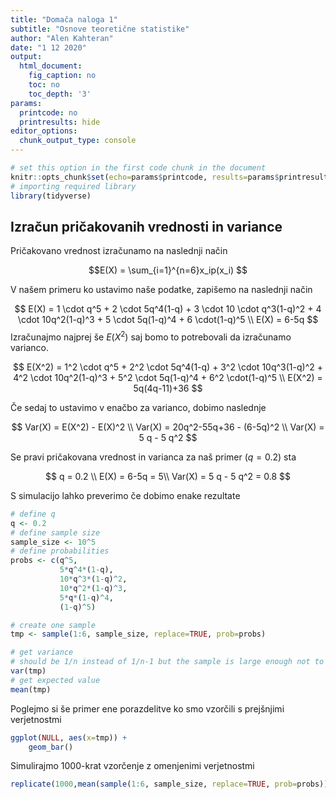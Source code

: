 ```yaml
---
title: "Domača naloga 1"
subtitle: "Osnove teoretične statistike"
author: "Alen Kahteran"
date: "1 12 2020"
output:
  html_document:
    fig_caption: no
    toc: no
    toc_depth: '3'
params:
  printcode: no
  printresults: hide
editor_options:
  chunk_output_type: console
---
```


```r
# set this option in the first code chunk in the document
knitr::opts_chunk$set(echo=params$printcode, results=params$printresults, warning=FALSE, message=FALSE)
# importing required library
library(tidyverse)
```

## Izračun pričakovanih vrednosti in variance

Pričakovano vrednost izračunamo na naslednji način

$$E(X) = \sum_{i=1}^{n=6}x_ip(x_i)
$$


V našem primeru ko ustavimo naše podatke, zapišemo na naslednji način

$$
E(X) = 1 \cdot q^5 + 2 \cdot 5q^4(1-q) + 3 \cdot 10 \cdot q^3(1-q)^2 + 4 \cdot 10q^2(1-q)^3 + 5 \cdot 5q(1-q)^4 + 6 \cdot(1-q)^5 \\
E(X) = 6-5q
$$
Izračunajmo najprej še $E(X^2)$ saj bomo to potrebovali da izračunamo varianco.

$$
E(X^2) = 1^2 \cdot q^5 + 2^2 \cdot 5q^4(1-q) + 3^2 \cdot 10q^3(1-q)^2 + 4^2 \cdot 10q^2(1-q)^3 + 5^2 \cdot 5q(1-q)^4 + 6^2 \cdot(1-q)^5 \\
E(X^2) = 5q(4q-11)+36
$$

Če sedaj to ustavimo v enačbo za varianco, dobimo naslednje

$$
Var(X) = E(X^2) - E(X)^2 \\
Var(X) = 20q^2-55q+36 - (6-5q)^2 \\
Var(X) = 5 q - 5 q^2
$$

Se pravi pričakovana vrednost in varianca za naš primer ($q=0.2$) sta

$$
q = 0.2 \\
E(X) = 6-5q = 5\\
Var(X) = 5 q - 5 q^2 = 0.8
$$

S simulacijo lahko preverimo če dobimo enake rezultate

```r
# define q
q <- 0.2
# define sample size
sample_size <- 10^5
# define probabilities
probs <- c(q^5, 
           5*q^4*(1-q), 
           10*q^3*(1-q)^2, 
           10*q^2*(1-q)^3,
           5*q*(1-q)^4,
           (1-q)^5)

# create one sample
tmp <- sample(1:6, sample_size, replace=TRUE, prob=probs)

# get variance
# should be 1/n instead of 1/n-1 but the sample is large enough not to matter
var(tmp)
# get expected value
mean(tmp)
```

Poglejmo si še primer ene porazdelitve ko smo vzorčili s prejšnjimi verjetnostmi

```r

ggplot(NULL, aes(x=tmp)) +
    geom_bar()

```

Simulirajmo 1000-krat vzorčenje z omenjenimi verjetnostmi
```r
replicate(1000,mean(sample(1:6, sample_size, replace=TRUE, prob=probs)))


```
